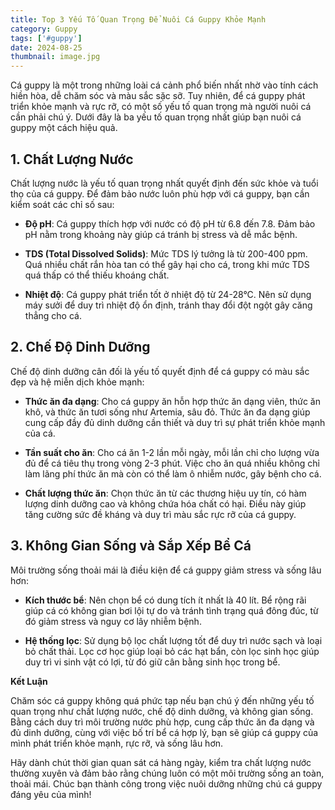 ---
title: Top 3 Yếu Tố Quan Trọng Để Nuôi Cá Guppy Khỏe Mạnh
category: Guppy
tags: ['#guppy']
date: 2024-08-25
thumbnail: image.jpg
---

Cá guppy là một trong những loài cá cảnh phổ biến nhất nhờ vào tính cách hiền hòa, dễ chăm sóc và 
màu sắc sặc sỡ. Tuy nhiên, để cá guppy phát triển khỏe mạnh và rực rỡ, có một số yếu tố quan trọng 
mà người nuôi cá cần phải chú ý. Dưới đây là ba yếu tố quan trọng nhất giúp bạn nuôi cá guppy một 
cách hiệu quả.

## 1. Chất Lượng Nước

Chất lượng nước là yếu tố quan trọng nhất quyết định đến sức khỏe và tuổi thọ của cá guppy. 
Để đảm bảo nước luôn phù hợp với cá guppy, bạn cần kiểm soát các chỉ số sau:

- **Độ pH**: Cá guppy thích hợp với nước có độ pH từ 6.8 đến 7.8. Đảm bảo pH nằm trong khoảng này giúp cá tránh bị stress và dễ mắc bệnh.

- **TDS (Total Dissolved Solids)**: Mức TDS lý tưởng là từ 200-400 ppm. Quá nhiều chất rắn hòa tan có thể gây hại cho cá, trong khi mức TDS quá thấp có thể thiếu khoáng chất.

- **Nhiệt độ**: Cá guppy phát triển tốt ở nhiệt độ từ 24-28°C. Nên sử dụng máy sưởi để duy trì nhiệt độ ổn định, tránh thay đổi đột ngột gây căng thẳng cho cá.

## 2. Chế Độ Dinh Dưỡng

Chế độ dinh dưỡng cân đối là yếu tố quyết định để cá guppy có màu sắc đẹp và hệ miễn dịch khỏe mạnh:

- **Thức ăn đa dạng**: Cho cá guppy ăn hỗn hợp thức ăn dạng viên, thức ăn khô, và thức ăn tươi sống như Artemia, sâu đỏ. Thức ăn đa dạng giúp cung cấp đầy đủ dinh dưỡng cần thiết và duy trì sự phát triển khỏe mạnh của cá.

- **Tần suất cho ăn**: Cho cá ăn 1-2 lần mỗi ngày, mỗi lần chỉ cho lượng vừa đủ để cá tiêu thụ trong vòng 2-3 phút. Việc cho ăn quá nhiều không chỉ làm lãng phí thức ăn mà còn có thể làm ô nhiễm nước, gây bệnh cho cá.

- **Chất lượng thức ăn**: Chọn thức ăn từ các thương hiệu uy tín, có hàm lượng dinh dưỡng cao và không chứa hóa chất có hại. Điều này giúp tăng cường sức đề kháng và duy trì màu sắc rực rỡ của cá guppy.

## 3. Không Gian Sống và Sắp Xếp Bể Cá

Môi trường sống thoải mái là điều kiện để cá guppy giảm stress và sống lâu hơn:

- **Kích thước bể**: Nên chọn bể có dung tích ít nhất là 40 lít. Bể rộng rãi giúp cá có không gian bơi lội tự do và tránh tình trạng quá đông đúc, từ đó giảm stress và nguy cơ lây nhiễm bệnh.

- **Hệ thống lọc**: Sử dụng bộ lọc chất lượng tốt để duy trì nước sạch và loại bỏ chất thải. Lọc cơ học giúp loại bỏ các hạt bẩn, còn lọc sinh học giúp duy trì vi sinh vật có lợi, từ đó giữ cân bằng sinh học trong bể.

**Kết Luận**

Chăm sóc cá guppy không quá phức tạp nếu bạn chú ý đến những yếu tố quan trọng như chất lượng nước, 
chế độ dinh dưỡng, và không gian sống. Bằng cách duy trì môi trường nước phù hợp, cung cấp thức ăn 
đa dạng và đủ dinh dưỡng, cùng với việc bố trí bể cá hợp lý, bạn sẽ giúp cá guppy của mình phát 
triển khỏe mạnh, rực rỡ, và sống lâu hơn.

Hãy dành chút thời gian quan sát cá hàng ngày, kiểm tra chất lượng nước thường xuyên và đảm bảo 
rằng chúng luôn có một môi trường sống an toàn, thoải mái. Chúc bạn thành công trong việc nuôi dưỡng những chú cá guppy đáng yêu của mình!